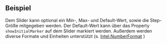 ## Beispiel

Dem Slider kann optional ein Min-, Max- und Default-Wert, sowie die Step-Größe
mitgegeben werden. Der Default-Wert kann über das Property `showInitialMarker`
auf dem Slider markiert werden. Außerdem werden diverse Formate und Einheiten
unterstützt (s.
[Intel.NumberFormat](https://developer.mozilla.org/en-US/docs/Web/JavaScript/Reference/Global_Objects/Intl/NumberFormat)
)

<LiveCodeEditor />
